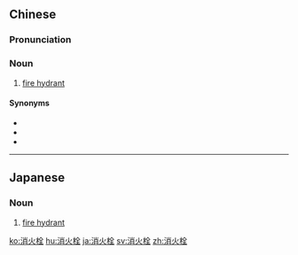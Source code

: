 ==Chinese==
{{zh-forms|type=21}}

===Pronunciation===
{{zh-pron
|m=xiāohuǒshuān
|c=siu1 fong4 saan1
|mn=siau-hé-chhoān
|cat=n
}}

===Noun===
{{zh-noun}}

# {{lb|zh|firefighting}} [[fire hydrant]]

====Synonyms====
* {{zh-l|街井}}
* {{zh-l|消防龍頭}}
* {{zh-l|消防栓}}

----

==Japanese==
{{ja-kanjitab|しょう|か|せん|yomi=on}}

===Noun===
{{ja-noun|しょうかせん}}

# {{lb|ja|firefighting|sort=しょうかせん}} [[fire hydrant]]

[[ko:消火栓]]
[[hu:消火栓]]
[[ja:消火栓]]
[[sv:消火栓]]
[[zh:消火栓]]